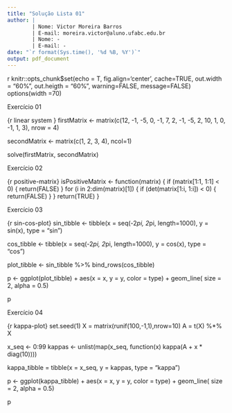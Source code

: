 ```yaml
---
title: "Solução Lista 01"
author: |
        | Nome: Victor Moreira Barros
        | E-mail: moreira.victor@aluno.ufabc.edu.br
        | Nome: -
        | E-mail: -
date: "`r format(Sys.time(), '%d %B, %Y')`"
output: pdf_document
---
```


{r setup, include=FALSE}
knitr::opts_chunk$set(echo = T,
                      fig.align='center',
                      cache=TRUE,
                      out.width = "60%",
                      out.heigth = "60%",
                      warning=FALSE,
                      message=FALSE)
options(width =70)

Exercício 01

{r linear system }
firstMatrix <- matrix(c(12, -1, -5, 0, -1, 7, 2, -1, -5, 2, 10, 1, 0, -1, 1, 3), nrow = 4)

secondMatrix <- matrix(c(1, 2, 3, 4), ncol=1)

solve(firstMatrix, secondMatrix)

Exercício 02

{r positive-matrix}
    isPositiveMatrix <- function(matrix) {
        if (matrix[1:1, 1:1] < 0) {
            return(FALSE)
        }
        for (i in 2:dim(matrix)[1]) {
            if (det(matrix[1:i, 1:i]) < 0) {
                return(FALSE)
            }
        }
        return(TRUE)
    }

Exercício 03

{r sin-cos-plot}
sin_tibble <- tibble(x = seq(-2*pi, 2*pi, length=1000), y = sin(x), type = "sin")

cos_tibble <- tibble(x = seq(-2*pi, 2*pi, length=1000), y = cos(x), type = "cos")

plot_tibble <- sin_tibble %>% bind_rows(cos_tibble)

p <- ggplot(plot_tibble) + aes(x = x, y = y, color = type) + geom_line( size = 2, alpha = 0.5)

p

Exercício 04

{r kappa-plot}
set.seed(1)
X = matrix(runif(100,-1,1),nrow=10)
A = t(X) %*% X

x_seq <- 0:99
kappas <- unlist(map(x_seq, function(x) kappa(A + x * diag(10))))

kappa_tibble = tibble(x = x_seq, y = kappas, type = "kappa")

p <- ggplot(kappa_tibble) + aes(x = x, y = y, color = type) + geom_line( size = 2, alpha = 0.5)

p


